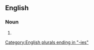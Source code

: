 ==English==

===Noun===
{{head|en|noun form}}

# {{plural of|en|partiality}}

[[Category:English plurals ending in "-ies"]]